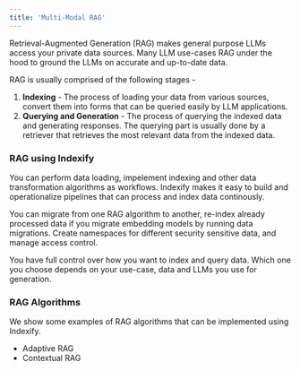 ```yaml
---
title: 'Multi-Modal RAG'
---
```


Retrieval-Augmented Generation (RAG) makes general purpose LLMs access your private data sources. Many LLM use-cases RAG
under the hood to ground the LLMs on accurate and up-to-date data. 

RAG is usually comprised of the following stages -
1. **Indexing** - The process of loading your data from various sources, convert them into forms that can be queried easily by LLM applications.
2. **Querying and Generation** - The process of querying the indexed data and generating responses. The querying part is usually done by a retriever that retrieves the most relevant data from the indexed data.

### RAG using Indexify

You can perform data loading, impelement indexing and other data transformation algorithms as workflows. Indexify makes it easy to build and operationalize pipelines that can process
and index data continously.

You can migrate from one RAG algorithm to another, re-index already processed data if you migrate embedding models by running data migrations. Create namespaces for different 
security sensitive data, and manage access control.

You have full control over how you want to index and query data. Which one you choose depends on your use-case, data and LLMs you use for generation.

### RAG Algorithms
We show some examples of RAG algorithms that can be implemented using Indexify.

* Adaptive RAG 
* Contextual RAG

